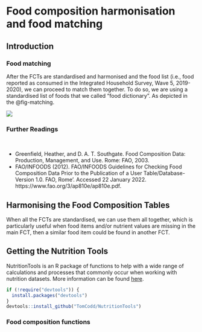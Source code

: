 
# Food composition harmonisation and food matching

## Introduction


### Food matching

After the FCTs are standardised and harmonised and the food list (i.e., food reported as consumed in the Integrated Household Survey, Wave 5, 2019-2020), we can proceed to match them together. To do so, we are using a standardised list of foods that we called "food dictionary". As depicted in the @fig-matching.

![](images/food-matching.png){#fig-matching}


### Further Readings

<br>

-   Greenfield, Heather, and D. A. T. Southgate. Food Composition Data: Production, Management, and Use. Rome: FAO, 2003.
-   FAO/INFOODS (2012). FAO/INFOODS Guidelines for Checking Food Composition Data Prior to the Publication of a User Table/Database-Version 1.0. FAO, Rome'. Accessed 22 January 2022. https://www.fao.org/3/ap810e/ap810e.pdf.


## Harmonising the Food Composition Tables

When all the FCTs are standardised, we can use them all together, which is particularly useful when food items and/or nutrient values are missing in the main FCT, then a similar food item could be found in another FCT.

## Getting the Nutrition Tools

NutritionTools is an R package of functions to help with a wide range of calculations and processes that commonly occur when working with nutrition datasets. More information can be found [here](https://tomcodd.github.io/NutritionTools/).

```r

if (!require("devtools")) {
  install.packages("devtools")
}
devtools::install_github("TomCodd/NutritionTools")

```

### Food composition functions
